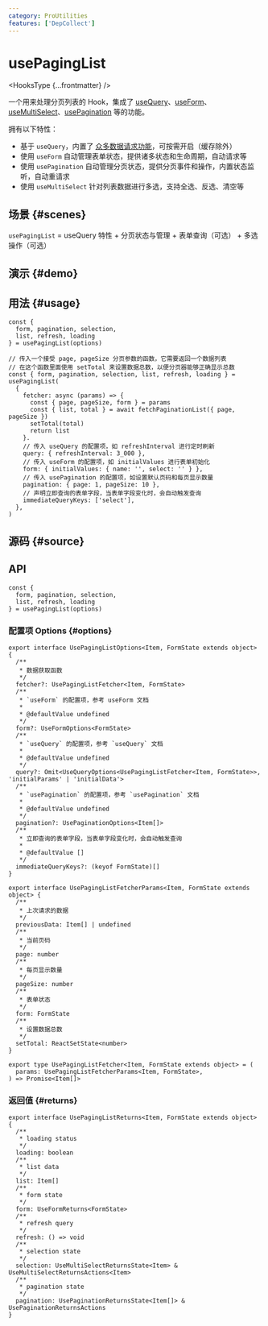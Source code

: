 ```yaml
---
category: ProUtilities
features: ['DepCollect']
---
```


# usePagingList


<HooksType {...frontmatter} />

<Since version='v1.7.0' />

一个用来处理分页列表的 Hook，集成了 [useQuery](/reference/use-query)、[useForm](/reference/use-form)、[useMultiSelect](/reference/use-multi-select)、[usePagination](/reference/use-pagination) 等的功能。

拥有以下特性：

- 基于 `useQuery`，内置了 [众多数据请求功能](/reference/use-query#usage)，可按需开启（缓存除外）
- 使用 `useForm` 自动管理表单状态，提供诸多状态和生命周期，自动请求等
- 使用 `usePagination` 自动管理分页状态，提供分页事件和操作，内置状态监听，自动重请求
- 使用 `useMultiSelect` 针对列表数据进行多选，支持全选、反选、清空等

## 场景 \{#scenes}

`usePagingList` = useQuery 特性 + 分页状态与管理 + 表单查询（可选） + 多选操作（可选）

## 演示 \{#demo}


<App />

## 用法 \{#usage} 

```tsx
const {
  form, pagination, selection,
  list, refresh, loading
} = usePagingList(options)

// 传入一个接受 page, pageSize 分页参数的函数，它需要返回一个数据列表
// 在这个函数里面使用 setTotal 来设置数据总数，以便分页器能够正确显示总数
const { form, pagination, selection, list, refresh, loading } = usePagingList(
  {
    fetcher: async (params) => {
      const { page, pageSize, form } = params
      const { list, total } = await fetchPaginationList({ page, pageSize })
      setTotal(total)
      return list
    }.
    // 传入 useQuery 的配置项，如 refreshInterval 进行定时刷新
    query: { refreshInterval: 3_000 },
    // 传入 useForm 的配置项，如 initialValues 进行表单初始化
    form: { initialValues: { name: '', select: '' } },
    // 传入 usePagination 的配置项，如设置默认页码和每页显示数量
    pagination: { page: 1, pageSize: 10 },
    // 声明立即查询的表单字段，当表单字段变化时，会自动触发查询
    immediateQueryKeys: ['select'],
  },
)
```

## 源码 \{#source}


<Source />

## API

```tsx
const {
  form, pagination, selection,
  list, refresh, loading
} = usePagingList(options)
```

### 配置项 Options \{#options}

```tsx
export interface UsePagingListOptions<Item, FormState extends object> {
  /**
   * 数据获取函数
   */
  fetcher?: UsePagingListFetcher<Item, FormState>
  /**
   * `useForm` 的配置项，参考 useForm 文档
   *
   * @defaultValue undefined
   */
  form?: UseFormOptions<FormState>
  /**
   * `useQuery` 的配置项，参考 `useQuery` 文档
   *
   * @defaultValue undefined
   */
  query?: Omit<UseQueryOptions<UsePagingListFetcher<Item, FormState>>, 'initialParams' | 'initialData'>
  /**
   * `usePagination` 的配置项，参考 `usePagination` 文档
   *
   * @defaultValue undefined
   */
  pagination?: UsePaginationOptions<Item[]>
  /**
   * 立即查询的表单字段，当表单字段变化时，会自动触发查询
   *
   * @defaultValue []
   */
  immediateQueryKeys?: (keyof FormState)[]
}

export interface UsePagingListFetcherParams<Item, FormState extends object> {
  /**
   * 上次请求的数据
   */
  previousData: Item[] | undefined
  /**
   * 当前页码
   */
  page: number
  /**
   * 每页显示数量
   */
  pageSize: number
  /**
   * 表单状态
   */
  form: FormState
  /**
   * 设置数据总数
   */
  setTotal: ReactSetState<number>
}

export type UsePagingListFetcher<Item, FormState extends object> = (
  params: UsePagingListFetcherParams<Item, FormState>,
) => Promise<Item[]>
```

### 返回值 \{#returns}

```tsx
export interface UsePagingListReturns<Item, FormState extends object> {
  /**
   * loading status
   */
  loading: boolean
  /**
   * list data
   */
  list: Item[]
  /**
   * form state
   */
  form: UseFormReturns<FormState>
  /**
   * refresh query
   */
  refresh: () => void
  /**
   * selection state
   */
  selection: UseMultiSelectReturnsState<Item> & UseMultiSelectReturnsActions<Item>
  /**
   * pagination state
   */
  pagination: UsePaginationReturnsState<Item[]> & UsePaginationReturnsActions
}
```
